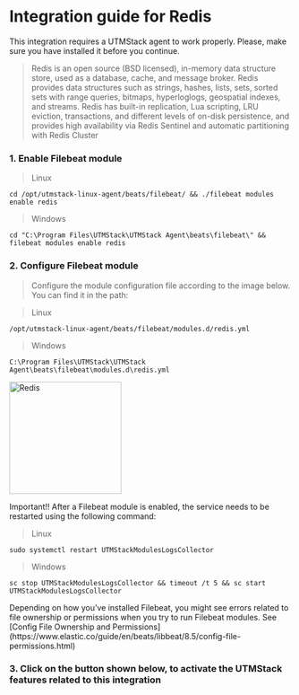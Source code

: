 # Integration guide for Redis


<Warning>
    This integration requires a UTMStack agent to work properly. Please, make sure you have installed it before you continue.
</Warning>

> Redis is an open source (BSD licensed), in-memory data structure store, used as a database, cache, and message broker. Redis provides data structures such as strings, hashes, lists, sets, sorted sets with range queries, bitmaps, hyperloglogs, geospatial indexes, and streams. Redis has built-in replication, Lua scripting, LRU eviction, transactions, and different levels of on-disk persistence, and provides high availability via Redis Sentinel and automatic partitioning with Redis Cluster

### 1. Enable Filebeat module

> Linux

```
cd /opt/utmstack-linux-agent/beats/filebeat/ && ./filebeat modules enable redis
```

> Windows

```
cd "C:\Program Files\UTMStack\UTMStack Agent\beats\filebeat\" && filebeat modules enable redis
```

### 2. Configure Filebeat module

> Configure the module configuration file according to the image below. You can find it in the path:

> Linux

```
/opt/utmstack-linux-agent/beats/filebeat/modules.d/redis.yml
```

> Windows

```
C:\Program Files\UTMStack\UTMStack Agent\beats\filebeat\modules.d\redis.yml
```

<img
  height="200"
  className="block rounded-xl"
  src="/assets/images/integrations/redis/config-redis.png"
  alt="Redis"
/>

<Note>
    Important!! After a Filebeat module is enabled, the service needs to be restarted using the following command:   
</Note>

> Linux

```
sudo systemctl restart UTMStackModulesLogsCollector
```

> Windows

```
sc stop UTMStackModulesLogsCollector && timeout /t 5 && sc start UTMStackModulesLogsCollector
```

<Warning>
    Depending on how you’ve installed Filebeat, you might see errors related to file ownership or permissions when you try to run Filebeat modules. See [Config File Ownership and Permissions](https://www.elastic.co/guide/en/beats/libbeat/8.5/config-file-permissions.html)
</Warning>

### 3. Click on the button shown below, to activate the UTMStack features related to this integration
